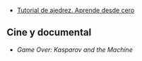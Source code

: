 {{header|1=Ajedrez}}

* [https://www.youtube.com/watch?v=Kti3oKIZ8Mw Tutorial de ajedrez. Aprende desde cero]

== Cine y documental ==

* ''Game Over: Kasparov and the Machine''

{{footer}}
